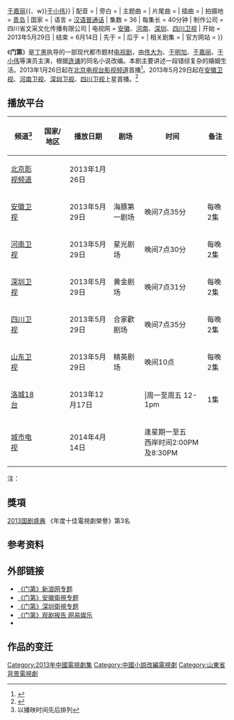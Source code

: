 {{电视节目信息框
| 颜色 = #F5DA81
| 名称 = 门第
| 英文名称 = ''Matched For Marriage''
| 别名 = 
| 图片 = [[文件:门第.jpg|230px]]
| 图说 = 海报
| 分类 = 现代
| 原创者= [[连谏|连谏]]
| 导演 = [[丁黑|丁黑]]
| 监制 = 
| 编剧 = 郭中束、李小明
| 制作人=唐弘静
| 摄影 = 
| 演出 = {{nowrap|[[佟大为|佟大为]]{{、w}}[[于明加|于明加]]{{、w}}[[于嘉丽|于嘉丽]]{{、w}}[[于小伟|于小伟]]}}
| 配音 =
| 旁白 = 
| 主题曲 =
| 片尾曲 =
| 插曲 = 
| 拍摄地 = [[青岛|青岛]]
| 国家 = {{CHN}}
| 语言 = [[汉语|汉语]][[普通话|普通话]]
| 集数 = 36
| 每集长 = 40分钟
| 制作公司 = 四川省文采文化传播有限公司
<!--
| 首播国家 = {{CHNML}}
| 电视网 = [[北京电视台影视频道|北京电视台影视频道]]
| 开始 = 2013年1月26日
| 结束 = 2013年2月4日
-->
| 电视网 = {{CHN}} [[安徽卫视|安徽]]、[[河南卫视|河南]]、[[深圳卫视|深圳]]、[[四川卫视|四川卫视]]
| 开始 = 2013年5月29日
| 结束 = 6月14日
| 先于 = 
| 后于 = 
| 相关剧集 = 
| 官方网站 = 
}}

《'''门第'''》是[[丁黑|丁黑]]执导的一部现代都市题材[[电视剧|电视剧]]，由[[佟大为|佟大为]]、[[于明加|于明加]]、[[于嘉丽|于嘉丽]]、[[于小伟|于小伟]]等演员主演，根据[[连谏|连谏]]的同名小说改编。本剧主要讲述一段错综复杂的婚姻生活。2013年1月26日起在[[北京电视台影视频道|北京电视台影视频道]]首播<ref>{{cite web|title=《门第》将开播 门户之别渗透婚姻|url=http://ent.163.com/13/0125/14/8M2S7LHJ00032DGD.html|publisher=网易娱乐|accessdate=2013-06-20|date=2013-01-25|archive-url=https://web.archive.org/web/20140116221921/http://ent.163.com/13/0125/14/8M2S7LHJ00032DGD.html|archive-date=2014-01-16|dead-url=yes}}</ref>。2013年5月29日起在[[安徽卫视|安徽卫视]]、[[河南卫视|河南卫视]]、[[深圳卫视|深圳卫视]]、[[四川卫视|四川卫视]]上星首播。<ref>{{cite web|title=《门第》青岛开机 佟大为揭露婚姻本质|url=http://ent.sina.com.cn/v/m/2012-04-13/17233604761.shtml?from=nominated|publisher=新浪娱乐|accessdate=2013-05-30|date=2012年4月13日|archive-date=2019-06-08|archive-url=https://web.archive.org/web/20190608152746/http://ent.sina.com.cn/v/m/2012-04-13/17233604761.shtml?from=nominated|dead-url=no}}</ref>

== 播放平台 ==
{{Note24hUTC+8}}
{| class="wikitable"
|-
! 频道<ref group="注">以播映时间先后排列</ref> || 国家/地区 || 播放日期 || 剧场 || 时间 || 备注
|- 
| [[北京卫视|北京影视频道]] || {{CHN}} ||2013年1月26日 ||  ||   || 
|- 
| [[安徽卫视|安徽卫视]] || {{CHN}} ||2013年5月29日 ||海豚第一剧场 ||晚间7点35分  || 每晚2集
|-
| [[河南卫视|河南卫视]] || {{CHN}} ||2013年5月29日 ||星光剧场 ||晚间7点30分 ||每晚2集
|- 
| [[深圳卫视|深圳卫视]] || {{CHN}} ||2013年5月29日 ||黄金剧场 || 晚间7点31分 || 每晚2集
|- 
| [[四川卫视|四川卫视]] || {{CHN}} ||2013年5月29日 ||合家歡剧场 || 晚间7点35分 || 每晚2集
|- 
| [[山东卫视|山东卫视]] || {{CHN}} ||2013年5月29日 ||精英剧场   || 晚间10点 || 每晚2集
|-
| [[KSCI|洛城18台]]|| {{USA}}|| 2013年12月17日|||||周一至周五 12-1pm|| 1集
|-
| [[城市电视|城市电视]]||{{CAN}}||2014年4月14日||||逢星期一至五<BR>西岸时间2:00PM及8:30PM||
|}
注：
{{reflist|group="注"}}

==獎項==
[[2013国剧盛典|2013国剧盛典]] 《年度十佳電視劇榮譽》第3名

==参考资料==
{{reflist}}

==外部链接==
* [http://ent.sina.com.cn/f/v/mendi/  《门第》新浪网专题] {{Wayback|url=http://ent.sina.com.cn/f/v/mendi/ |date=20190606034106 }}
* [https://web.archive.org/web/20130815183348/http://www.ahtv.cn/huod/2013/04/mendi/  《门第》安徽衛視专题]
* [https://web.archive.org/web/20130820062802/http://www.s1979.com/yule/201305/mendi.html  《门第》深圳衛視专题]
* [http://ent.163.com/13/0606/13/90MKIAT200034R94.html  《门第》观剧报告 网易娱乐] {{Wayback|url=http://ent.163.com/13/0606/13/90MKIAT200034R94.html |date=20150327062341 }}
* {{豆瓣|10864704|门第}}

==作品的变迁==
{{電視節目的變遷
|電視台={{CHNML}} [[安徽卫视|安徽卫视]] 海豚第一剧场
|播放檔次=19:31-21:10
|上一節目=[[大宅门1912|大宅门1912]]<br>（2013.05.10-05.28）
|節目名稱= 门第<br />（2013.05.29-2013.06.14）
|下一節目=[[战雷|战雷]]<br />（2013.06.15-9-2013.06.30）<br />[[精忠岳飞|精忠岳飞]]<br />（2013.07.04-2013.07.29）
}}
{{DEFAULTSORT:Men门}}
{{安徽卫视电视剧}}
{{深圳卫视黄金剧场电视剧}}
[[Category:2013年中國電視劇集|Category:2013年中國電視劇集]]
[[Category:中國小說改編電視劇|Category:中國小說改編電視劇]]
[[Category:山東省背景電視劇|Category:山東省背景電視劇]]